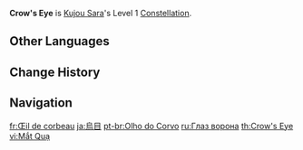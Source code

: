 {{Constellation Infobox
|image       = Constellation Crow's Eye.png
|description = When Tengu Juurai grant characters ATK Bonuses or hits opponents, the [[CD]] of [[Tengu Stormcall]] is decreased by 1s.<br>This effect can be triggered once every 3s.
|level       = 1
|character   = Kujou Sara
|utility1    = Cooldown Reduction
}}
'''Crow's Eye''' is [[Kujou Sara]]'s Level 1 [[Constellation]].

==Other Languages==
{{Other Languages
|en      = Crow's Eye
|zhs     = 乌眼
|zhs_rm  = Wū Yǎn
|zht     = 烏眼
|zht_rm  = Wū Yǎn
|zh_tl   = Crow Eye
|ja      = 烏目
|ja_rm   = Umoku{{Assumed}}
|ja_tl   = Crow Eye
|ko      = 까마귀의 눈
|ko_rm   = Kkamagwi-ui Nun
|ko_tl   = Crow's Eye
|es      = Ojo corvino
|es_tl   = Crow's Eye
|fr      = Œil de corbeau
|fr_tl   = Crow's Eye
|ru      = Глаз ворона
|ru_tl   = Crow's Eye
|th      = Crow's Eye
|vi      = Mắt Quạ
|vi_tl   = 
|de      = Krähenauge
|de_tl   = Crow's Eye
|id      = Crow's Eye
|pt      = Olho do Corvo
|pt_tl   = Crow's Eye
|tr      = Karganın Gözü
|tr_tl   = Crow's Eye
|it      = Occhi di corvo
|it_tl   = Crow Eyes
}}

==Change History==
{{Change History|2.1}}

==Navigation==
{{Talent Navbox|Kujou Sara}}

[[fr:Œil de corbeau]]
[[ja:烏目]]
[[pt-br:Olho do Corvo]]
[[ru:Глаз ворона]]
[[th:Crow's Eye]]
[[vi:Mắt Quạ]]